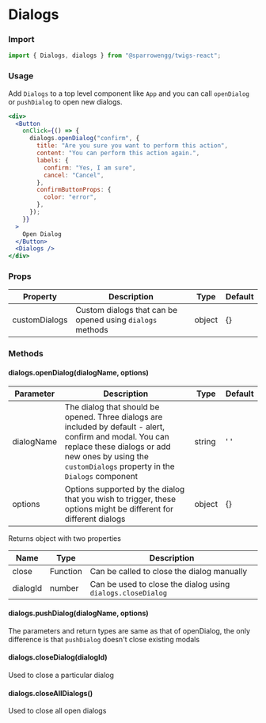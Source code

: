 
# Dialogs

### Import

```jsx
import { Dialogs, dialogs } from "@sparrowengg/twigs-react";
```

### Usage

Add `Dialogs` to a top level component like `App` and you can call `openDialog` or `pushDialog` to open new dialogs.

```jsx live
<div>
  <Button
    onClick={() => {
      dialogs.openDialog("confirm", {
        title: "Are you sure you want to perform this action",
        content: "You can perform this action again.",
        labels: {
          confirm: "Yes, I am sure",
          cancel: "Cancel",
        },
        confirmButtonProps: {
          color: "error",
        },
      });
    }}
  >
    Open Dialog
  </Button>
  <Dialogs />
</div>
```

### Props

| Property      | Description                                               | Type   | Default |
| ------------- | --------------------------------------------------------- | ------ | ------- |
| customDialogs | Custom dialogs that can be opened using `dialogs` methods | object | {}      |

### Methods

#### dialogs.openDialog(dialogName, options)

| Parameter  | Description                                                                                                                                                                                                        | Type   | Default |
| ---------- | ------------------------------------------------------------------------------------------------------------------------------------------------------------------------------------------------------------------ | ------ | ------- |
| dialogName | The dialog that should be opened. Three dialogs are included by default - alert, confirm and modal. You can replace these dialogs or add new ones by using the `customDialogs` property in the `Dialogs` component | string | ' '     |
| options    | Options supported by the dialog that you wish to trigger, these options might be different for different dialogs                                                                                                   | object | {}      |

Returns object with two properties

| Name     | Type     | Description                                                 |
| -------- | -------- | ----------------------------------------------------------- |
| close    | Function | Can be called to close the dialog manually                  |
| dialogId | number   | Can be used to close the dialog using `dialogs.closeDialog` |

#### dialogs.pushDialog(dialogName, options)

The parameters and return types are same as that of openDialog, the only difference is that `pushDialog` doesn't close existing modals

#### dialogs.closeDialog(dialogId)

Used to close a particular dialog

#### dialogs.closeAllDialogs()

Used to close all open dialogs
